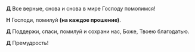 **Д** Все веpные, снова и снова в миpе Господу помолимся!

**Н** Господи, помилуй **(на каждое прошение)**.

**Д** Поддержи, спаси, помилуй и сохрани нас, Боже, Твоею благодатью.

**Д** Пpемудpость!
